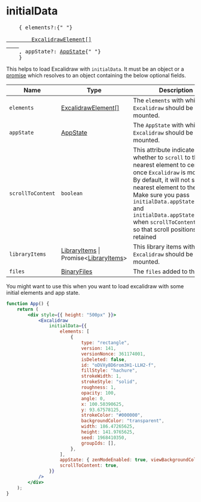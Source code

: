 # initialData

<pre>
	&#123; elements?:{" "}
	<a href="https://github.com/excalidraw/excalidraw/blob/master/src/element/types.ts#L114">
		ExcalidrawElement[]
	</a>
	, appState?: <a href="https://github.com/excalidraw/excalidraw/blob/master/src/types.ts#L95">AppState</a>{" "}
	&#125;
</pre>

This helps to load Excalidraw with `initialData`. It must be an object or a [promise](https://developer.mozilla.org/en-US/docs/Web/JavaScript/Reference/Global_Objects/Promise/Promise) which resolves to an object containing the below optional fields.

| Name              | Type                                                                                                                                                                                                | Description                                                                                                                                                                                                                                                                                                                              |
| ----------------- | --------------------------------------------------------------------------------------------------------------------------------------------------------------------------------------------------- | ---------------------------------------------------------------------------------------------------------------------------------------------------------------------------------------------------------------------------------------------------------------------------------------------------------------------------------------- |
| `elements`        | [ExcalidrawElement[]](https://github.com/excalidraw/excalidraw/blob/master/src/element/types.ts#L114)                                                                                               | The `elements` with which `Excalidraw` should be mounted.                                                                                                                                                                                                                                                                                |
| `appState`        | [AppState](https://github.com/excalidraw/excalidraw/blob/master/src/types.ts#L95)                                                                                                                   | The `AppState` with which `Excalidraw` should be mounted.                                                                                                                                                                                                                                                                                |
| `scrollToContent` | `boolean`                                                                                                                                                                                           | This attribute indicates whether to `scroll` to the nearest element to center once `Excalidraw` is mounted. By default, it will not scroll the nearest element to the center. Make sure you pass `initialData.appState.scrollX` and `initialData.appState.scrollY` when `scrollToContent` is false so that scroll positions are retained |
| `libraryItems`    | [LibraryItems](https://github.com/excalidraw/excalidraw/blob/master/src/types.ts#L247) &#124; Promise&lt;[LibraryItems](https://github.com/excalidraw/excalidraw/blob/master/src/types.ts#L200)&gt; | This library items with which `Excalidraw` should be mounted.                                                                                                                                                                                                                                                                            |
| `files`           | [BinaryFiles](https://github.com/excalidraw/excalidraw/blob/master/src/types.ts#L82)                                                                                                                | The `files` added to the scene.                                                                                                                                                                                                                                                                                                          |

You might want to use this when you want to load excalidraw with some initial elements and app state.

```jsx live
function App() {
	return (
		<div style={{ height: "500px" }}>
			<Excalidraw
				initialData={{
					elements: [
						{
							type: "rectangle",
							version: 141,
							versionNonce: 361174001,
							isDeleted: false,
							id: "oDVXy8D6rom3H1-LLH2-f",
							fillStyle: "hachure",
							strokeWidth: 1,
							strokeStyle: "solid",
							roughness: 1,
							opacity: 100,
							angle: 0,
							x: 100.50390625,
							y: 93.67578125,
							strokeColor: "#000000",
							backgroundColor: "transparent",
							width: 186.47265625,
							height: 141.9765625,
							seed: 1968410350,
							groupIds: [],
						},
					],
					appState: { zenModeEnabled: true, viewBackgroundColor: "#a5d8ff" },
					scrollToContent: true,
				}}
			/>
		</div>
	);
}
```
